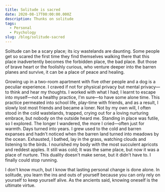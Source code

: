 ```yaml
---
title: Solitude is sacred
date: 2020-08-17T00:00:00.000Z
description: Thunks on solitude
tags:
  - Personal
  - Psychology
slug: /blog/solitude-sacred
---
```

Solitude can be a scary place; its icy wastelands are daunting. Some people get so scared the first time they find themselves walking there that this place inadvertently becomes the forbidden place, the bad place. But those of brave heart or the foolishly curious, who venture deeper into the barren planes and survive, it can be a place of peace and healing.

Growing up in a two-room apartment with five other people and a dog is a peculiar experience. I craved if not for physical privacy but mental privacy—to think and hear my thoughts. I worked with what I had; I learnt to escape into myself—not a healthy practice, I'm sure—to have some alone time. This practice permeated into school life, play-time with friends, and as a result, I slowly lost most friends and became a loner. Not by my own will, I often stood in the cold wastelands, trapped, crying out for a loving nurturing embrace, but nobody on the outside heard me. Standing in place was futile, so I explored. The longer I wandered, the more I cried—often just for warmth. Days turned into years. I grew used to the cold and barren expanses and hadn't noticed when the barren land turned into meadows by the ocean. Exhausted, I bathed, lay in the grass, watching clouds and listening to the birds. I nourished my body with the most succulent apricots and reddest apples. It still was cold; It was the same place, but now it was a place of nurture. This duality doesn't make sense, but it didn't have to. I finally could stop running.

I don't know much, but I know that lasting personal change is done alone. In solitude, you learn the ins and outs of yourself because you can only rely on yourself to keep yourself alive. As the ancients said, knowing oneself is the ultimate virtue.
